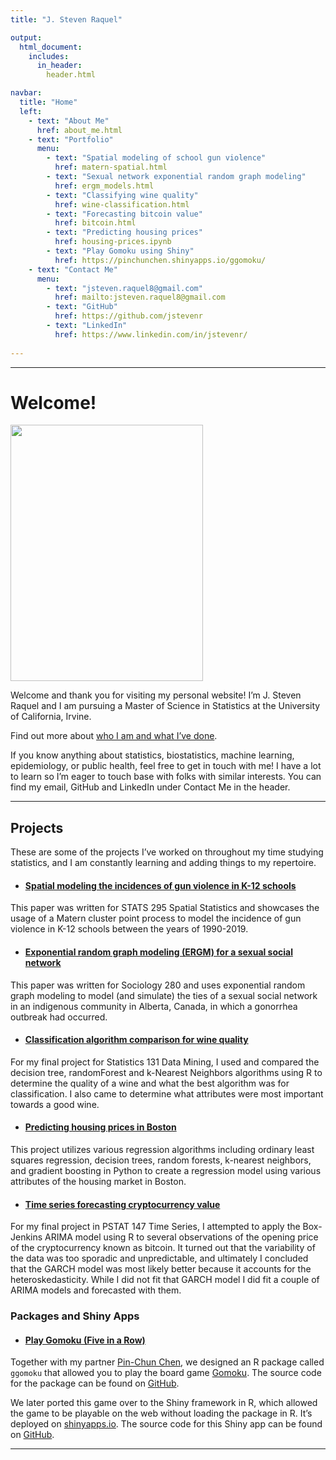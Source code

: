 ```yaml
---
title: "J. Steven Raquel"

output:
  html_document:
    includes:
      in_header: 
        header.html          

navbar:
  title: "Home"
  left:
    - text: "About Me"
      href: about_me.html
    - text: "Portfolio"
      menu:
        - text: "Spatial modeling of school gun violence"
          href: matern-spatial.html
        - text: "Sexual network exponential random graph modeling"
          href: ergm_models.html
        - text: "Classifying wine quality"
          href: wine-classification.html
        - text: "Forecasting bitcoin value"
          href: bitcoin.html
        - text: "Predicting housing prices"
          href: housing-prices.ipynb
        - text: "Play Gomoku using Shiny"
          href: https://pinchunchen.shinyapps.io/ggomoku/
    - text: "Contact Me"
      menu:
        - text: "jsteven.raquel8@gmail.com"
          href: mailto:jsteven.raquel8@gmail.com
        - text: "GitHub"
          href: https://github.com/jstevenr
        - text: "LinkedIn"
          href: https://www.linkedin.com/in/jstevenr/
   
---
```



----

# Welcome!

<left><img src="images/self_prof.jpg" width="308px" height="410px"></left>

Welcome and thank you for visiting my personal website! I'm J. Steven Raquel and I am pursuing a Master of Science in Statistics at the University of California, Irvine. 

Find out more about [who I am and what I've done](about_me.html).

If you know anything about statistics, biostatistics, machine learning, epidemiology, or public health, feel free to get in touch with me! I have a lot to learn so I'm eager to touch base with folks with similar interests. You can find my email, GitHub and LinkedIn under Contact Me in the header. 

----

## Projects  

These are some of the projects I've worked on throughout my time studying statistics, and I am constantly learning and adding things to my repertoire.

* #### [Spatial modeling the incidences of gun violence in K-12 schools](matern-spatial.html)

This paper was written for STATS 295 Spatial Statistics and showcases the usage of a Matern cluster point process to model the incidence of gun violence in K-12 schools between the years of 1990-2019. 

* #### [Exponential random graph modeling (ERGM) for a sexual social network](ergm_models.html)

This paper was written for Sociology 280 and uses exponential random graph modeling to model (and simulate) the ties of a sexual social network in an indigenous community in Alberta, Canada, in which a gonorrhea outbreak had occurred. 


* #### [Classification algorithm comparison for wine quality](wine-classification.html)

For my final project for Statistics 131 Data Mining, I used and compared the decision tree, randomForest and k-Nearest Neighbors algorithms using R to determine the quality of a wine and what the best algorithm was for classification. I also came to determine what attributes were most important towards a good wine.

* #### [Predicting housing prices in Boston](housing-prices.html)

This project utilizes various regression algorithms including ordinary least squares regression, decision trees, random forests, k-nearest neighbors, and gradient boosting in Python to create a regression model using various attributes of the housing market in Boston. 

* #### [Time series forecasting cryptocurrency value](bitcoin.html)

For my final project in PSTAT 147 Time Series, I attempted to apply the Box-Jenkins ARIMA model using R to several observations of the opening price of the cryptocurrency known as bitcoin. It turned out that the variability of the data was too sporadic and unpredictable, and ultimately I concluded that the GARCH model was most likely better because it accounts for the heteroskedasticity. While I did not fit that GARCH model I did fit a couple of ARIMA models and forecasted with them.

### Packages and Shiny Apps

* #### [Play Gomoku (Five in a Row)](https://pinchunchen.shinyapps.io/ggomoku/)

Together with my partner [Pin-Chun Chen](https://sites.uci.edu/pinchunchen/), we designed an R package called `ggomoku` that allowed you to play the board game [Gomoku](https://en.wikipedia.org/wiki/Gomoku). The source code for the package can be found on [GitHub](https://github.com/stats295r-fa20/package-group11).

We later ported this game over to the Shiny framework in R, which allowed the game to be playable on the web without loading the package in R. It's deployed on [shinyapps.io](https://pinchunchen.shinyapps.io/ggomoku/). The source code for this Shiny app can be found on [GitHub](https://github.com/stats295r-fa20/shiny-group2).


----

